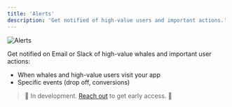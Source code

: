 ```yaml
---
title: 'Alerts'
description: 'Get notified of high-value users and important actions.'
---
```


<Frame caption="Alerts">
  <img src="/images/alerts.png" alt="Alerts" />
</Frame>

Get notified on Email or Slack of high-value whales and important user actions:
- When whales and high-value users visit your app
- Specific events (drop off, conversions)

> 🚧 In development. <a href="https://cal.com/formo/30min">Reach out</a> to get early access. 🚧

